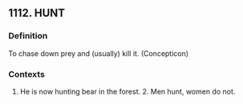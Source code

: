 ## 1112. HUNT
### Definition
To chase down prey and (usually) kill it. (Concepticon)

### Contexts
1. He is now hunting bear in the forest. 2. Men hunt, women do not.

